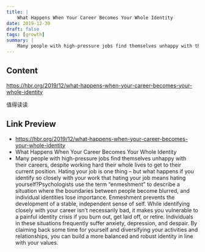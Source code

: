```yaml
---
title: |
    What Happens When Your Career Becomes Your Whole Identity
date: 2019-12-30
draft: false
tags: [growth]
summary: |
    Many people with high-pressure jobs find themselves unhappy with their careers, despite working hard their whole lives to get to their current position. Hating your job is one thing – but what happens if you identify so closely with your work that hating your job means hating yourself?Psychologists use the term “enmeshment” to describe a situation where the boundaries between people become blurred, and individual identities lose importance. Enmeshment prevents the development of a stable, independent sense of self. While identifying closely with your career isn’t necessarily bad, it makes you vulnerable to a painful identity crisis if you burn out, get laid off, or retire. Individuals in these situations frequently suffer anxiety, depression, and despair. By claiming back some time for yourself and diversifying your activities and relationships, you can build a more balanced and robust identity in line with your values.
---
```


## Content

https://hbr.org/2019/12/what-happens-when-your-career-becomes-your-whole-identity

值得读读

## Link Preview

- https://hbr.org/2019/12/what-happens-when-your-career-becomes-your-whole-identity
- What Happens When Your Career Becomes Your Whole Identity
- Many people with high-pressure jobs find themselves unhappy with their careers, despite working hard their whole lives to get to their current position. Hating your job is one thing – but what happens if you identify so closely with your work that hating your job means hating yourself?Psychologists use the term “enmeshment” to describe a situation where the boundaries between people become blurred, and individual identities lose importance. Enmeshment prevents the development of a stable, independent sense of self. While identifying closely with your career isn’t necessarily bad, it makes you vulnerable to a painful identity crisis if you burn out, get laid off, or retire. Individuals in these situations frequently suffer anxiety, depression, and despair. By claiming back some time for yourself and diversifying your activities and relationships, you can build a more balanced and robust identity in line with your values.

